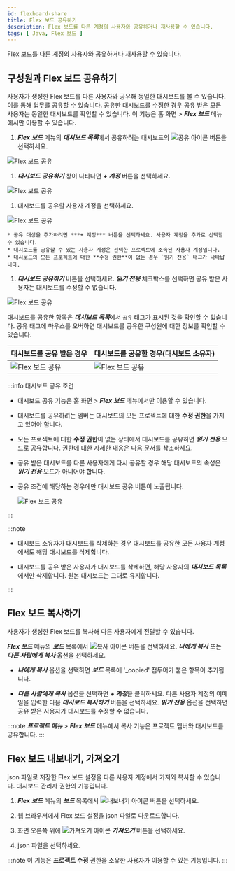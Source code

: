 ```yaml
---
id: flexboard-share
title: Flex 보드 공유하기
description: Flex 보드를 다른 계정의 사용자와 공유하거나 재사용할 수 있습니다.
tags: [ Java, Flex 보드 ]
---
```


<!-- {@include: ../common-items/_flexboard-share.mdx} -->

Flex 보드를 다른 계정의 사용자와 공유하거나 재사용할 수 있습니다.

## 구성원과 Flex 보드 공유하기

사용자가 생성한 Flex 보드를 다른 사용자와 공유해 동일한 대시보드를 볼 수 있습니다. 이를 통해 업무를 공유할 수 있습니다. 공유한 대시보드를 수정한 경우 공유 받은 모든 사용자는 동일한 대시보드를 확인할 수 있습니다. 이 기능은 홈 화면 > ***Flex 보드*** 메뉴에서만 이용할 수 있습니다.

1. ***Flex 보드*** 메뉴의 ***대시보드 목록***에서 공유하려는 대시보드의 ![공유 아이콘](/img/ico-flexboard-share.svg) 버튼을 선택하세요.

  ![Flex 보드 공유](/img/flexboard-share-01.png)

1. ***대시보드 공유하기*** 창이 나타나면 ***+ 계정*** 버튼을 선택하세요.

  ![Flex 보드 공유](/img/flexboard-share-02.png)

1. 대시보드를 공유할 사용자 계정을 선택하세요.

  ![Flex 보드 공유](/img/flexboard-share-06.png)

    * 공유 대상을 추가하려면 ***+ 계정*** 버튼을 선택하세요. 사용자 계정을 추가로 선택할 수 있습니다.
    * 대시보드를 공유할 수 있는 사용자 계정은 선택한 프로젝트에 소속된 사용자 계정입니다.
    * 대시보드의 모든 프로젝트에 대한 **수정 권한**이 없는 경우 `읽기 전용` 태그가 나타납니다.

1. ***대시보드 공유하기*** 버튼을 선택하세요. ***읽기 전용*** 체크박스를 선택하면 공유 받은 사용자는 대시보드를 수정할 수 없습니다.

  ![Flex 보드 공유](/img/flexboard-share-03.png)

대시보드를 공유한 항목은 ***대시보드 목록***에서 `공유` 태그가 표시된 것을 확인할 수 있습니다. 공유 태그에 마우스를 오버하면 대시보드를 공유한 구성원에 대한 정보를 확인할 수 있습니다.

| 대시보드를 공유 받은 경우 | 대시보드를 공유한 경우(대시보드 소유자)
| -- | -- |
| ![Flex 보드 공유](/img/flexboard-share-04.png) | ![Flex 보드 공유](/img/flexboard-share-05.png) |

:::info 대시보드 공유 조건

* 대시보드 공유 기능은 홈 화면 > ***Flex 보드*** 메뉴에서만 이용할 수 있습니다.

* 대시보드를 공유하려는 멤버는 대시보드의 모든 프로젝트에 대한 **수정 권한**을 가지고 있어야 합니다. 

* 모든 프로젝트에 대한 **수정 권한**이 없는 상태에서 대시보드를 공유하면 ***읽기 전용*** 모드로 공유합니다. 권한에 대한 자세한 내용은 [다음 문서](../project/project-structure)를 참조하세요.

* 공유 받은 대시보드를 다른 사용자에게 다시 공유할 경우 해당 대시보드의 속성은 ***읽기 전용*** 모드가 아니어야 합니다.

* 공유 조건에 해당하는 경우에만 대시보드 공유 버튼이 노출됩니다.

  ![Flex 보드 공유](/img/flexboard-sharable-list.png)

:::

:::note

* 대시보드 소유자가 대시보드를 삭제하는 경우 대시보드를 공유한 모든 사용자 계정에서도 해당 대시보드를 삭제합니다.

* 대시보드를 공유 받은 사용자가 대시보드를 삭제하면, 해당 사용자의 ***대시보드 목록***에서만 삭제합니다. 원본 대시보드는 그대로 유지합니다.

:::

## Flex 보드 복사하기

사용자가 생성한 Flex 보드를 복사해 다른 사용자에게 전달할 수 있습니다.

***Flex 보드*** 메뉴의 ***보드*** 목록에서 ![복사 아이콘](/img/ico-copy.svg) 버튼을 선택하세요. ***나에게 복사*** 또는 ***다른 사람에게 복사*** 옵션을 선택하세요.

* ***나에게 복사*** 옵션을 선택하면 ***보드*** 목록에 '_copied' 접두어가 붙은 항목이 추가됩니다.

* ***다른 사람에게 복사*** 옵션을 선택하면 ***+ 계정***을 클릭하세요. 다른 사용자 계정의 이메일을 입력한 다음 ***대시보드 복사하기*** 버튼을 선택하세요. ***읽기 전용*** 옵션을 선택하면 공유 받은 사용자가 대시보드를 수정할 수 없습니다.

:::note
***프로젝트 메뉴*** > ***Flex 보드*** 메뉴에서 복사 기능은 프로젝트 멤버와 대시보드를 공유합니다.
:::

## Flex 보드 내보내기, 가져오기

json 파일로 저장한 Flex 보드 설정을 다른 사용자 계정에서 가져와 복사할 수 있습니다. 대시보드 관리자 권한의 기능입니다.

1. ***Flex 보드*** 메뉴의 ***보드*** 목록에서 ![내보내기 아이콘](/img/ico-export.svg) 버튼을 선택하세요. 

1. 웹 브라우저에서 Flex 보드 설정을 json 파일로 다운로드합니다.

1. 화면 오른쪽 위에 ![가져오기 아이콘](/img/ico-import.svg) ***가져오기*** 버튼을 선택하세요.

1. json 파일을 선택하세요.

:::note
이 기능은 **프로젝트 수정** 권한을 소유한 사용자가 이용할 수 있는 기능입니다.
:::